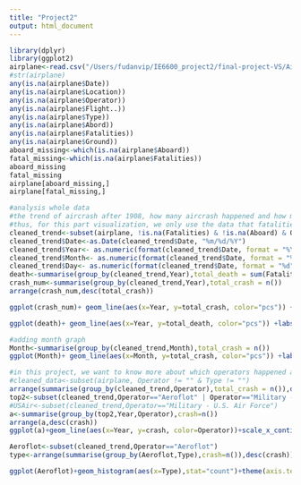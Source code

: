 ```yaml
---
title: "Project2"
output: html_document
---
```


```r
library(dplyr)
library(ggplot2)
airplane<-read.csv("/Users/fudanvip/IE6600_project2/final-project-VS/Airplane_Crashes_and_Fatalities_Since_1908.csv",sep =",",stringsAsFactors = FALSE)
#str(airplane)
any(is.na(airplane$Date))
any(is.na(airplane$Location))
any(is.na(airplane$Operator))
any(is.na(airplane$Flight..))
any(is.na(airplane$Type))
any(is.na(airplane$Abord))
any(is.na(airplane$Fatalities))
any(is.na(airplane$Ground))
aboard_missing<-which(is.na(airplane$Aboard))
fatal_missing<-which(is.na(airplane$Fatalities))
aboard_missing
fatal_missing
airplane[aboard_missing,]
airplane[fatal_missing,]
```

```r
#analysis whole data 
#the trend of aircrash after 1908, how many aircrash happened and how many people die in it. 
#thus, for this part visualization, we only use the data that fatalities and aboard are not na 
cleaned_trend<-subset(airplane, !is.na(Fatalities) & !is.na(Aboard) & Operator != "" & Type != "")
cleaned_trend$Date<-as.Date(cleaned_trend$Date, "%m/%d/%Y")
cleaned_trend$Year<- as.numeric(format(cleaned_trend$Date, format = "%Y"))
cleaned_trend$Month<- as.numeric(format(cleaned_trend$Date, format = "%m"))
cleaned_trend$Day<- as.numeric(format(cleaned_trend$Date, format = "%d"))
death<-summarise(group_by(cleaned_trend,Year),total_death = sum(Fatalities))
crash_num<-summarise(group_by(cleaned_trend,Year),total_crash = n())
arrange(crash_num,desc(total_crash))

ggplot(crash_num)+ geom_line(aes(x=Year, y=total_crash, color="pcs")) +labs(title="crash vs year")+scale_x_continuous(breaks = seq(1908,2009,by=3))+scale_y_continuous(breaks = seq(min(crash_num$total_crash),max(crash_num$total_crash),by=10))+theme(axis.text.x = element_text(angle=90),plot.title = element_text(hjust = 0.5))+ geom_segment(aes(x = 1972, y = 104, xend = 1972, yend = -Inf), linetype = 2)

ggplot(death)+ geom_line(aes(x=Year, y=total_death, color="pcs")) +labs(title="death vs year")+scale_x_continuous(breaks = seq(1908,2009,by=3))+scale_y_continuous(breaks = seq(min(death$total_death),max(death$total_death),by=500))+theme(axis.text.x = element_text(angle=90),plot.title = element_text(hjust = 0.5))

#adding month graph
Month<-summarise(group_by(cleaned_trend,Month),total_crash = n())
ggplot(Month)+ geom_line(aes(x=Month, y=total_crash, color="pcs")) +labs(title="Crash vs Year")+scale_x_continuous(breaks = seq(1,12,by=1))+scale_y_continuous(breaks = seq(min(Month$total_crash),max(Month$total_crash),by=50))+theme(axis.text.x = element_text(angle=90),plot.title = element_text(hjust = 0.5))

```

```r
#in this project, we want to know more about which operators happened air crash most offen and which type of air plane is most unsafe. Thus, we will subset data have both of these two most import inform and fatalities and Graound as main data set for analysis operator and type
#cleaned_data<-subset(airplane, Operator != "" & Type != "")
arrange(summarise(group_by(cleaned_trend,Operator),total_crash = n()),desc(total_crash))
top2<-subset(cleaned_trend,Operator=="Aeroflot" | Operator=="Military - U.S. Air Force")
#USAir<-subset(cleaned_trend,Operator=="Military - U.S. Air Force")
a<-summarise(group_by(top2,Year,Operator),crash=n())
arrange(a,desc(crash))
ggplot(a)+geom_line(aes(x=Year, y=crash, color=Operator))+scale_x_continuous(breaks = seq(min(a$Year),max(a$Year),by=5))+scale_y_continuous(breaks = seq(min(a$crash),max(a$crash),by=3))+ geom_segment(aes(x = 1973, y = 15, xend = 1973, yend = -Inf), linetype = 2)+ geom_segment(aes(x = 1952, y = 11, xend = 1952, yend = -Inf), linetype = 4)
```
```r
Aeroflot<-subset(cleaned_trend,Operator=="Aeroflot")
type<-arrange(summarise(group_by(Aeroflot,Type),crash=n()),desc(crash))[1:10,]

ggplot(Aeroflot)+geom_histogram(aes(x=Type),stat="count")+theme(axis.text.x = element_text(angle=90))
```